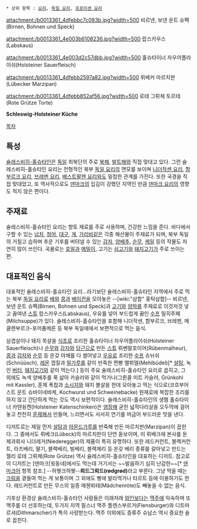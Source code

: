  * 상위 항목 : [[요리]], [[독일 요리]], [[프로이센 요리]]

attachment:/b0013361_4dfebbc7c083b.jpg?width=500
비르넨, 보넨 운트 슈펙(Birnen, Bohnen und Speck)

attachment:/b0013361_4e003b6108236.jpg?width=500
랍스카우스(Labskaus)

attachment:/b0013361_4e003d2c57dbb.jpg?width=500
홀슈타이너 자우어플라이쉬(Holsteiner Sauerfleisch)

attachment:/b0013361_4dfebb2597a82.jpg?width=500
뤼베커 마르치판(Lübecker Marzipan)

attachment:/b0013361_4dfebb852af56.jpg?width=500
로테 그뤼체 토르테(Rote Grütze Torte)

'''Schleswig-Holsteiner Küche'''

[[목차]]

== 특성 ==
[[슐레스비히-홀슈타인]]은 [[독일]] 최북단의 주로 [[북해]], [[발트해]]와 직접 맞대고 있다. 그런 슐레스비히-홀슈타인 요리는 전형적인 북부 [[독일 요리]]의 면모를 보이며 [[니더작센 요리]], [[함부르크 요리]], [[브레멘 요리]], [[베스트팔렌 요리]]와도 밀접한 관계를 가진다. 또한 국경을 직접 맞대었고, 또 역사적으로도 [[덴마크]]의 입김이 강했던 지역인 만큼 [[덴마크 요리]]의 영향도 적지 않은 편이다.

== 주재료 ==
슐레스비히-홀슈타인 요리는 향토 재료를 주로 사용하며, 건강한 느낌을 준다. 바다에서 구할 수 있는 [[넙치]], [[청어]], [[대구]], [[게]], [[가리비]]같은 각종 해산물이 주재료가 되며, 북부 독일의 거칠고 습하며 추운 기후를 버텨낼 수 있는 [[감자]], [[양배추]], [[순무]], [[케일]] 등의 작물도 자연히 많이 쓰인다. 곡물로는 [[호밀]]과 [[메밀]]이, 고기는 [[쇠고기]]와 [[돼지고기]]가 주로 쓰이는 편.

== 대표적인 음식 ==
대표적인 슐레스비히-홀슈타인 요리...라기보단 슐레스비히-홀슈타인 지역에서 주로 먹는 북부 [[독일 요리]]로 [[배]]와 [[콩]]과 [[베이컨]]을 모아놓은 --[wiki:"삼합" 홍탁삼합]-- 비르넨, 보넨 운트 슈펙(Birnen, Bohnen und Speck)과 [[고기]]와 [[양파]]를 주재료로 이것저것 넣고 끓여낸 [[스튜]] 랍스카우스(Labskaus), 우유를 넣어 부드럽게 끓인 [[수프]] 밀히주페(Milchsuppe)가 있다. 슐레스비히-홀슈타인을 포함해 니더작센, 함부르크, 브레멘, 메클렌부르크-포어폼메른 등 북부 독일에에서 보편적으로 먹는 음식.

삼겹살이나 돼지 목살을 [[식초]]로 조리한 홀슈타이너 자우어플라이쉬(Holsteiner Sauerfleisch)나 [[순무]]와 [[감자]]와 [[당근]]으로 만든 [[스튜]] 뤼벤말호이어(Rübenmalheur), [[콩]]과 [[감자]]와 [[순무]] 등 온갖 야채를 다 썰어넣고 [[우유]]로 조리한 [[수프]] 슈뉘쉬(Schnüüsch), [[레몬]] 껍질과 [[밀가루]]를 같이 반죽한 찐빵 멜뷔델(Mehlbüdel)[* [[설탕]], 녹인 [[버터]], [[돼지고기]]와 같이 먹는다.] 등이 주요 슐레스비히-홀슈타인 요리로 꼽히고, 그 외에도 녹색 양배추를 푹 삶아 카슬러와 같이 먹거나(그륀콜 미트 카슬러, Grünkohl mit Kassler), 훈제 폭찹과 [[소시지]]와 돼지 볼살을 한데 모아놓고 먹는 식으로(코흐부어스트 운트 슈바이네바케, Kochwurst und Schweinebacke) 원재료에 복잡한 조리를 하지 않고 간단하게 먹는 것도 역시 보편적이다. 슐레스비히-홀슈타인의 생햄 홀슈타이너 카텐슁켄(Holsteiner Katenschinken)은 [[염장]]해 굳힌 넓적다리살을 오두막에 걸어놓고 천천히 [[훈제]]해서 만들며, 느리면서도 서서히 연기를 머금어 부드러운 맛을 낸다.

디저트로는 제일 먼저 [[설탕]]과 [[아몬드]]가루를 반죽해 만든 마르치판(Marzipan)이 꼽힌다. 그 중에서도 뤼베크(Lübeck)의 마르치판이 단연 돋보이며, 이 뤼베크에 본사를 둔 제과회사 니더레거(Niederegger)의 제품이 특히 유명하다. 또한 레드커런트, 블랙커런트, 라즈베리, 딸기, 블랙베리, 빌베리, 블랙체리 등 온갖 베리 종류를 갈아넣고 만드는 젤리 로테 그뤼체(Rote Grütze) 역시 슐레스비히-홀슈타인을 대표하는 디저트. 참고로 이 디저트는 [덴마크|윗동네]에서도 먹는데 거기서는 ~~발음하기 심히 난감한~~[* [[덴마크어]] 항목 참조.] --허웻크허웻--'''뢰드그뢰드(rødgrød)'''라고 부른다. 그냥 먹을 때는 [[크림]]을 곁들여 먹는 게 보통이며 그 외에도 빵에 발라먹거나 타르트 등에 이용하기도 한다. 레드커런트로 만든 무스의 일종 매첸뢰테(Mädchenröte)도 빼놓을 수 없는 음식.

기후상 환경상 슐레스비히-홀슈타인 사람들은 이래저래 [[와인]]보다는 [[맥주]]에 익숙하며 또 맥주를 더 선호하는데, 두가지 지역 필스너 맥주 플렌스부르거(Flensburger)와 디트마르셔(Dithmarscher)가 특히 사랑받는다. 맥주 이외에도 증류주 슈납스 역시 중요한 술로 꼽힌다.
